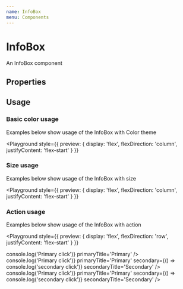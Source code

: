 ```yaml
---
name: InfoBox
menu: Components
---
```



# InfoBox

An InfoBox component

## Properties

<Props of={InfoBox} />

## Usage

### Basic color usage

Examples below show usage of the InfoBox with Color theme

<Playground
  style={{
    preview: {
      display: 'flex',
      flexDirection: 'column',
      justifyContent: 'flex-start'
    }
  }}
>

<div style={{ marginBottom: '10px' }}>
  <InfoBox severity='subtle' size='small' title='This is a subtle message!' />
</div>

<div style={{ marginBottom: '10px' }}>
  <InfoBox severity='strong' size='small' title='This is a strong message!' />
</div>

<div style={{ marginBottom: '10px' }}>
  <InfoBox
    severity='warning'
    size='small'
    title='This is a warning message but I think it should be in a wrapping thing!'
  />
</div>

<div style={{ marginBottom: '10px' }}>
  <InfoBox severity='alert' size='small' title='This is an alert message!' />
</div>

</Playground>

### Size usage

Examples below show usage of the InfoBox with size

<Playground
  style={{
    preview: {
      display: 'flex',
      flexDirection: 'column',
      justifyContent: 'flex-start'
    }
  }}
>

<div style={{ marginBottom: '10px' }}>
  <InfoBox severity='subtle' size='small' title='This is a subtle message!' />
</div>

<div style={{ marginBottom: '10px' }}>
  <InfoBox size='simple' title='This is a simple box' />
</div>

<div style={{ marginBottom: '10px' }}>
  <InfoBox
    size='descriptive'
    title='This is a descriptive box'
    description='More details about what it will impacts and what to do about it.'
  />
</div>

</Playground>

### Action usage

Examples below show usage of the InfoBox with action

<Playground
  style={{
    preview: {
      display: 'flex',
      flexDirection: 'row',
      justifyContent: 'flex-start'
    }
  }}
>

<div style={{ margin: '10px', maxWidth: '400px' }}>
  <InfoBox
    severity='warning'
    size='descriptive'
    title='This is a descriptive box'
    description='More details about what it will impacts and what to do about it. Even a long text should be displayable here'
    primary={() => console.log('Primary click')}
    primaryTitle='Primary'
  />
</div>

<div style={{ margin: '10px', maxWidth: '400px' }}>
  <InfoBox
    size='descriptive'
    title='This is a descriptive box'
    description='More details about what it will impacts and what to do about it. Even a long text should be displayable here'
    primary={() => console.log('Primary click')}
    primaryTitle='Primary'
    secondary={() => console.log('secondary click')}
    secondaryTitle='Secondary'
  />
</div>

<div style={{ margin: '10px', maxWidth: '400px' }}>
  <InfoBox
    severity='alert'
    size='descriptive'
    title='This is a descriptive box'
    description='More details about what it will impacts and what to do about it. Even a long text should be displayable here'
    primary={() => console.log('Primary click')}
    primaryTitle='Primary'
    secondary={() => console.log('secondary click')}
    secondaryTitle='Secondary'
  />
</div>

</Playground>

